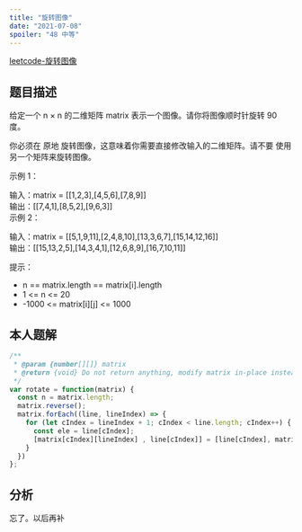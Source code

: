 ```yaml
---
title: "旋转图像"
date: "2021-07-08"
spoiler: "48 中等"
---
```


[leetcode-旋转图像](https://leetcode.cn/problems/rotate-image/description/)

## 题目描述

给定一个 n × n 的二维矩阵 matrix 表示一个图像。请你将图像顺时针旋转 90 度。  
  
你必须在 原地 旋转图像，这意味着你需要直接修改输入的二维矩阵。请不要 使用另一个矩阵来旋转图像。  
  
   
  
示例 1：  
  
  
输入：matrix = [[1,2,3],[4,5,6],[7,8,9]]  
输出：[[7,4,1],[8,5,2],[9,6,3]]  
示例 2：  
  
  
输入：matrix = [[5,1,9,11],[2,4,8,10],[13,3,6,7],[15,14,12,16]]  
输出：[[15,13,2,5],[14,3,4,1],[12,6,8,9],[16,7,10,11]]  
   
  
提示：  
  
* n == matrix.length == matrix[i].length  
* 1 \<= n \<= 20  
* -1000 \<= matrix[i][j] \<= 1000  

## 本人题解

```javascript
/**
 * @param {number[][]} matrix
 * @return {void} Do not return anything, modify matrix in-place instead.
 */
var rotate = function(matrix) {
  const n = matrix.length;
  matrix.reverse();
  matrix.forEach((line, lineIndex) => {
    for (let cIndex = lineIndex + 1; cIndex < line.length; cIndex++) {
      const ele = line[cIndex];
      [matrix[cIndex][lineIndex] , line[cIndex]] = [line[cIndex], matrix[cIndex][lineIndex]]
    }
  })
};
```

## 分析

忘了。以后再补